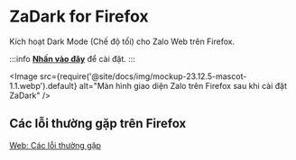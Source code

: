 
# ZaDark for Firefox

Kích hoạt Dark Mode (Chế độ tối) cho Zalo Web trên Firefox.

:::info
[**Nhấn vào đây**](https://go.quaric.com/zadark-firefox) để cài đặt.
:::

<Image src={require('@site/docs/img/mockup-23.12.5-mascot-1.1.webp').default} alt="Màn hình giao diện Zalo trên Firefox sau khi cài đặt ZaDark" />

## Các lỗi thường gặp trên Firefox

[Web: Các lỗi thường gặp](/blog/common-errors-on-web)